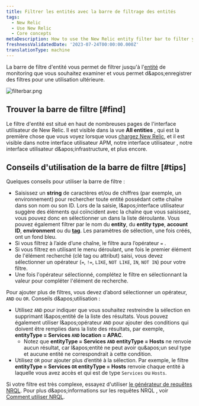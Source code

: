 ```yaml
---
title: Filtrer les entités avec la barre de filtrage des entités
tags:
  - New Relic
  - Use New Relic
  - Core concepts
metaDescription: How to use the New Relic entity filter bar to filter your entities and save useful filtered views.
freshnessValidatedDate: '2023-07-24T00:00:00.000Z'
translationType: machine
---
```


La barre de filtre d&apos;entité vous permet de filtrer jusqu&apos;à l&apos;[entité](/docs/new-relic-solutions/new-relic-one/core-concepts/what-entity-new-relic) de monitoring que vous souhaitez examiner et vous permet d&amp;apos;enregistrer des filtres pour une utilisation ultérieure.

<img title="filterbar.png" alt="filterbar.png" src="/images/platform_screenshot-crop_filtering-entities.webp" />

## Trouver la barre de filtre [#find]

Le filtre d&apos;entité est situé en haut de nombreuses pages de l&apos;interface utilisateur de New Relic. Il est visible dans la vue <DNT>**All entities**</DNT> , qui est la première chose que vous voyez lorsque vous [chargez New Relic](https://one.newrelic.com), et il est visible dans notre interface utilisateur APM, notre interface utilisateur <InlinePopover type="browser" />, notre interface utilisateur d&amp;apos;infrastructure, et plus encore.

## Conseils d&apos;utilisation de la barre de filtre [#tips]

Quelques conseils pour utiliser la barre de filtre :

* Saisissez un <DNT>**string**</DNT> de caractères et/ou de chiffres (par exemple, un environnement) pour rechercher toute entité possédant cette chaîne dans son nom ou son ID. Lors de la saisie, l&amp;apos;interface utilisateur suggère des éléments qui coïncident avec la chaîne que vous saisissez, vous pouvez donc en sélectionner un dans la liste déroulante. Vous pouvez également filtrer par le nom du <DNT>**entity**</DNT>, du <DNT>**entity type**</DNT>, <DNT>**account ID**</DNT>, <DNT>**environment**</DNT> ou du [<DNT>**tag**</DNT>](/docs/new-relic-one/use-new-relic-one/core-concepts/tagging-use-tags-organize-group-what-you-monitor). Les paramètres de sélection, une fois créés, ont un fond bleu.
* Si vous filtrez à l’aide d’une chaîne, le filtre aura l’opérateur `=` .
* Si vous filtrez en utilisant le menu déroulant, une fois le premier élément de l&apos;élément recherché (clé tag ou attribut) saisi, vous devez sélectionner un opérateur (`=`, `!=`, `LIKE`, `NOT LIKE`, `IN`, `NOT IN`) pour votre filtre.
* Une fois l&apos;opérateur sélectionné, complétez le filtre en sélectionnant la valeur pour compléter l&apos;élément de recherche.

Pour ajouter plus de filtres, vous devez d’abord sélectionner un opérateur, `AND` ou `OR`. Conseils d&amp;apos;utilisation :

* Utilisez `AND` pour indiquer que vous souhaitez restreindre la sélection en supprimant l&amp;apos;entité de la liste des résultats. Vous pouvez également utiliser l&amp;apos;opérateur `AND` pour ajouter des conditions qui doivent être remplies dans la liste des résultats, par exemple, <DNT>**entityType = Services `AND` location = APAC**</DNT>.
  * Notez que <DNT>**entityType = Services `AND` entityType = Hosts**</DNT> ne renvoie aucun résultat, car l&amp;apos;entité ne peut avoir qu&amp;apos;un seul type et aucune entité ne correspondrait à cette condition.
* Utilisez `OR` pour ajouter plus d’entité à la sélection. Par exemple, le filtre <DNT>**entityType = Services `OR` entityType = Hosts**</DNT> renvoie chaque entité à laquelle vous avez accès et qui est de type `Services` ou `Hosts`.

Si votre filtre est très complexe, essayez d&apos;utiliser [le générateur de requêtes NRQL](https://one.newrelic.com/data-exploration/query-builder). Pour plus d&amp;apos;informations sur les requêtes NRQL , voir [Comment utiliser NRQL](/docs/query-your-data/nrql-new-relic-query-language/get-started/introduction-nrql-how-nrql-works).